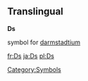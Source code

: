 ==Translingual==
'''Ds'''

{{chemistry}} symbol for [[darmstadtium]]
[[Category:Symbols]]

[[fr:Ds]]
[[ja:Ds]]
[[pl:Ds]]